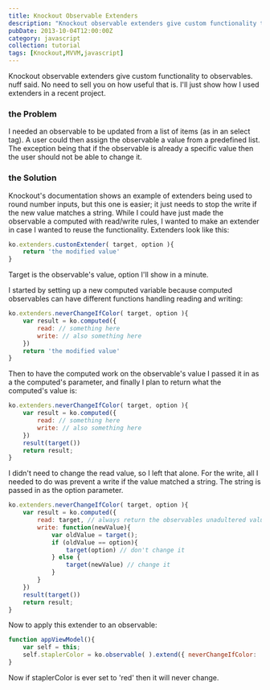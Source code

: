 ```yaml
---
title: Knockout Observable Extenders
description: "Knockout observable extenders give custom functionality to observables. nuff said. No need to sell you on how useful that is. I'll just show how I used extenders in a recent project."
pubDate: 2013-10-04T12:00:00Z
category: javascript
collection: tutorial
tags: [Knockout,MVVM,javascript]
---
```


Knockout observable extenders give custom functionality to observables. nuff said. No need to sell you on how useful that is. I'll just show how I used extenders in a recent project.

### the Problem

I needed an observable to be updated from a list of items (as in an select tag). A user could then assign the observable a value from a predefined list. The exception being that if the observable is already a specific value then the user should not be able to change it. 

### the Solution

Knockout's documentation shows an example of extenders being used to round number inputs, but this one is easier; it just needs to stop the write if the new value matches a string. While I could have just made the observable a computed with read/write rules, I wanted to make an extender in case I wanted to reuse the functionality. Extenders look like this: 

```javascript
ko.extenders.custonExtender( target, option ){
    return 'the modified value'
}
```

Target is the observable's value, option I'll show in a minute. 

I started by setting up a new computed variable because computed observables can have different functions handling reading and writing:

```javascript
ko.extenders.neverChangeIfColor( target, option ){
    var result = ko.computed({
        read: // something here
        write: // also something here
    })
    return 'the modified value'
}
```

Then to have the computed work on the observable's value I passed it in as a the computed's parameter, and finally I plan to return what the computed's value is:

```javascript
ko.extenders.neverChangeIfColor( target, option ){
    var result = ko.computed({
        read: // something here
        write: // also something here
    })
    result(target())
    return result;
}
```

I didn't need to change the read value, so I left that alone. For the write, all I needed to do was prevent a write if the value matched a string. The string is passed in as the option parameter.

```javascript
ko.extenders.neverChangeIfColor( target, option ){
    var result = ko.computed({
        read: target, // always return the observables unadultered value
        write: function(newValue){
            var oldValue = target();
            if (oldValue == option){
                target(option) // don't change it
            } else {
                target(newValue) // change it
            }
        }
    })
    result(target())
    return result;
}
```

Now to apply this extender to an observable:

```javascript
function appViewModel(){
    var self = this;
    self.staplerColor = ko.observable( ).extend({ neverChangeIfColor: 'red' })
}
```

Now if staplerColor is ever set to 'red' then it will never change.